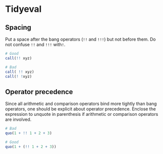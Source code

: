 # Tidyeval

## Spacing

Put a space after the bang operators (`!!` and `!!!`) but not
before them. Do not confuse `!!` and `!!!` with`!`.

```r
# Good
call(!! xyz)

# Bad
call( !! xyz)
call(! !xyz)
```

## Operator precedence

Since all arithmetic and comparison operators bind more tightly than bang
operators, one should be explicit about operator precedence. Enclose the
expression to unquote in parenthesis if arithmetic or comparison operators are 
involved.

```r
# Bad
quo(1 + !! 1 + 2 + 3)

# Good
quo(1 + (!! 1 + 2 + 3))
```
